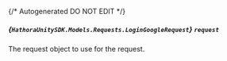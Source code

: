 {/* Autogenerated DO NOT EDIT  */}

##### *{`HathoraUnitySDK.Models.Requests.LoginGoogleRequest`}* `request`
The request object to use for the request.

<Collapsible openLabel={Labels.showProperties} closeLabel={Labels.hideProperties}>
  <LoginGoogleRequest />
</Collapsible>


